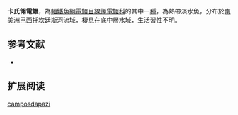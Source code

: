 {{Speciesbox
| name = 卡氏翎電鰻
| image = 
| image_caption = 
| image_width = 250px
| status = NE
| status_system = IUCN3.1
| genus = Apteronotus
| species = camposdapazi
| authority = [[de_Santana_&_Lehmann_A.|de Santana & Lehmann A.]], 2006
| synonyms = 
}}
'''卡氏翎電鰻'''，為[[輻鰭魚綱|輻鰭魚綱]][[電鰻目|電鰻目]][[線翎電鰻科|線翎電鰻科]]的其中一[[種|種]]，為熱帶淡水魚，分布於[[南美洲|南美洲]][[巴西|巴西]][[托坎廷斯河|托坎廷斯河]]流域，棲息在底中層水域，生活習性不明。

==参考文献==
*{{FishBase_species|genus=Apteronotus|species=camposdapazi|year=2015|month=9}}

== 扩展阅读 ==
{{refbegin}}
{{wikispecies-inline|Apteronotus camposdapazi|卡氏翎電鰻}}
{{refend}}
{{Taxonbar|from=Q2859062}}

[[Category:翎電鰻屬|camposdapazi]]